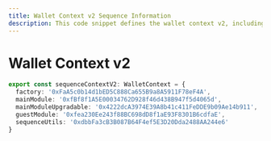 ```yaml
---
title: Wallet Context v2 Sequence Information
description: This code snippet defines the wallet context v2, including the addresses for the factory, main module, upgradable main module, guest module, and sequence utils.
---
```


# Wallet Context v2

```ts
export const sequenceContextV2: WalletContext = {
  factory: '0xFaA5c0b14d1bED5C888Ca655B9a8A5911F78eF4A',
  mainModule: '0xfBf8f1A5E00034762D928f46d438B947f5d4065d',
  mainModuleUpgradable: '0x4222dcA3974E39A8b41c411FeDDE9b09Ae14b911',
  guestModule: '0xfea230Ee243f88BC698dD8f1aE93F8301B6cdfaE',
  sequenceUtils: '0xdbbFa3cB3B087B64F4ef5E3D20Dda2488AA244e6'
}
```
